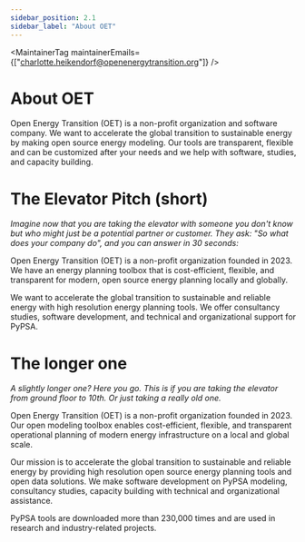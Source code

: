 ```yaml
---
sidebar_position: 2.1
sidebar_label: "About OET"
---
```



<MaintainerTag maintainerEmails={["charlotte.heikendorf@openenergytransition.org"]} />

# About OET

<ControlledDocBanner />

Open Energy Transition (OET) is a non-profit organization and software company. We want to accelerate the global transition to sustainable energy by making open source energy modeling. Our tools are transparent, flexible and can be customized after your needs and we help with software, studies, and capacity building. 


# The Elevator Pitch (short)
<i>Imagine now that you are taking the elevator with someone you don't know but who might just be a potential partner or customer. They ask: "So what does your company do", and you can answer in 30 seconds:</i>

Open Energy Transition (OET) is a non-profit organization founded in 2023. We have an energy planning toolbox that is cost-efficient, flexible, and transparent for modern, open source energy planning locally and globally.

We want to accelerate the global transition to sustainable and reliable energy with high resolution energy planning tools. We offer consultancy studies, software development, and technical and organizational support for PyPSA.



# The longer one
<i>A slightly longer one? Here you go. This is if you are taking the elevator from ground floor to 10th. Or just taking a really old one.</i>

Open Energy Transition (OET) is a non-profit organization founded in 2023. Our open modeling toolbox enables cost-efficient, flexible, and transparent operational planning of modern energy infrastructure on a local and global scale.

Our mission is to accelerate the global transition to sustainable and reliable energy by providing high resolution open source energy planning tools and open data solutions. We make software development on PyPSA modeling, consultancy studies, capacity building with technical and organizational assistance. 

PyPSA tools are downloaded more than 230,000 times and are used in research and industry-related projects.
